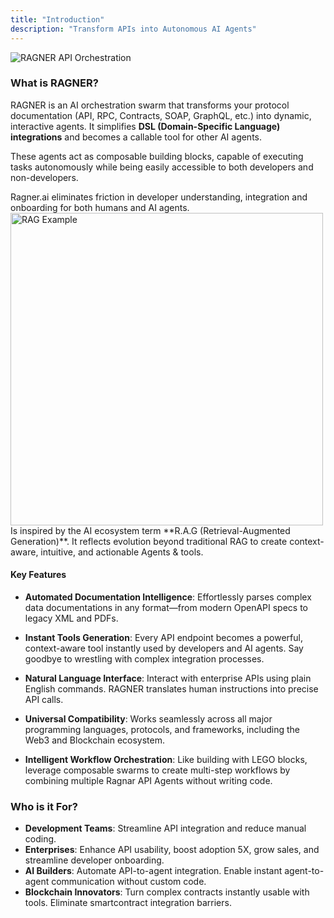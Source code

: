```yaml
---
title: "Introduction"
description: "Transform APIs into Autonomous AI Agents"
---
```


<img
  src="/images/api.png"
  alt="RAGNER API Orchestration"
  className="rounded-lg"
/>

### What is RAGNER?

RAGNER is an AI orchestration swarm that transforms your protocol documentation (API, RPC, Contracts, SOAP, GraphQL, etc.) into dynamic, interactive agents. It simplifies **DSL (Domain-Specific Language) integrations** and becomes a callable tool for other AI agents.

These agents act as composable building blocks, capable of executing tasks autonomously while being easily accessible to both developers and non-developers.

<Tip>
  Ragner.ai eliminates friction in developer understanding, integration and
  onboarding for both humans and AI agents.
</Tip>

<Frame caption="Diagram of NVIDIA's RAG Pipeline">
  <img
    src="/images/rag.png"
    alt="RAG Example"
    className="rounded-lg"
    width="500"
    height="500"
  />
</Frame>

<Card title="The name R.A.G:NER">
  Is inspired by the AI ecosystem term **R.A.G (Retrieval-Augmented
  Generation)**. It reflects evolution beyond traditional RAG to create
  context-aware, intuitive, and actionable Agents & tools.
</Card>

#### Key Features

- **Automated Documentation Intelligence**: Effortlessly parses complex data documentations in any format—from modern OpenAPI specs to legacy XML and PDFs.

- **Instant Tools Generation**: Every API endpoint becomes a powerful, context-aware tool instantly used by developers and AI agents. Say goodbye to wrestling with complex integration processes.

- **Natural Language Interface**: Interact with enterprise APIs using plain English commands. RAGNER translates human instructions into precise API calls.

- **Universal Compatibility**: Works seamlessly across all major programming languages, protocols, and frameworks, including the Web3 and Blockchain ecosystem.

- **Intelligent Workflow Orchestration**: Like building with LEGO blocks, leverage composable swarms to create multi-step workflows by combining multiple Ragnar API Agents without writing code.

### **Who is it For?**

- **Development Teams**: Streamline API integration and reduce manual coding.
- **Enterprises**: Enhance API usability, boost adoption 5X, grow sales, and streamline developer onboarding.
- **AI Builders**: Automate API-to-agent integration. Enable instant agent-to-agent communication without custom code.
- **Blockchain Innovators**: Turn complex contracts instantly usable with tools. Eliminate smartcontract integration barriers.

